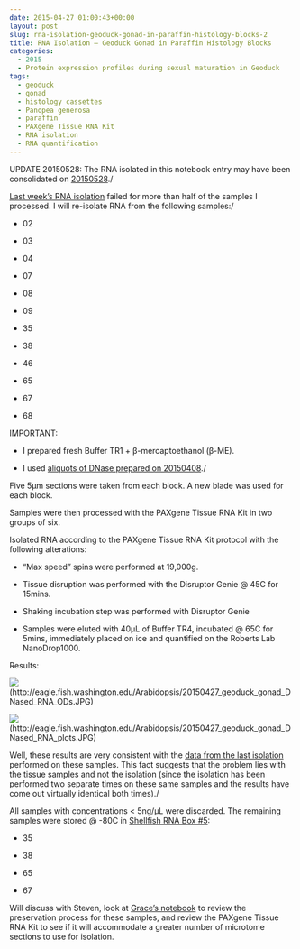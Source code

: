 ```yaml
---
date: 2015-04-27 01:00:43+00:00
layout: post
slug: rna-isolation-geoduck-gonad-in-paraffin-histology-blocks-2
title: RNA Isolation – Geoduck Gonad in Paraffin Histology Blocks
categories:
  - 2015
  - Protein expression profiles during sexual maturation in Geoduck
tags:
  - geoduck
  - gonad
  - histology cassettes
  - Panopea generosa
  - paraffin
  - PAXgene Tissue RNA Kit
  - RNA isolation
  - RNA quantification
---
```


UPDATE 20150528: The RNA isolated in this notebook entry may have been consolidated on [20150528](https://robertslab.github.io/sams-notebook/posts/2015/2015-05-28-bioanalyzer-geoduck-gonad-rna-quality-assessment.html)./

[Last week's RNA isolation](https://robertslab.github.io/sams-notebook/posts/2015/2015-04-24-rna-isolation-geoduck-gonad-in-paraffin-histology-blocks.html) failed for more than half of the samples I processed. I will re-isolate RNA from the following samples:/




    
  * 02

    
  * 03

    
  * 04

    
  * 07

    
  * 08

    
  * 09

    
  * 35

    
  * 38

    
  * 46

    
  * 65

    
  * 67

    
  * 68



IMPORTANT:


    
  * I prepared fresh Buffer TR1 + β-mercaptoethanol (β-ME).

    
  * I used [aliquots of DNase prepared on 20150408](https://robertslab.github.io/sams-notebook/posts/2015/2015-04-08-rna-isolation-geoduck-foot-in-paraffin-histology-blocks.html)./



Five 5μm sections were taken from each block. A new blade was used for each block.

Samples were then processed with the PAXgene Tissue RNA Kit in two groups of six.

Isolated RNA according to the PAXgene Tissue RNA Kit protocol with the following alterations:


    
  * “Max speed” spins were performed at 19,000g.

    
  * Tissue disruption was performed with the Disruptor Genie @ 45C for 15mins.

    
  * Shaking incubation step was performed with Disruptor Genie

    
  * Samples were eluted with 40μL of Buffer TR4, incubated @ 65C for 5mins, immediately placed on ice and quantified on the Roberts Lab NanoDrop1000.



Results:



![](https://eagle.fish.washington.edu/Arabidopsis/20150427_geoduck_gonad_DNased_RNA_ODs.JPG)(http://eagle.fish.washington.edu/Arabidopsis/20150427_geoduck_gonad_DNased_RNA_ODs.JPG)

![](https://eagle.fish.washington.edu/Arabidopsis/20150427_geoduck_gonad_DNased_RNA_plots.JPG)(http://eagle.fish.washington.edu/Arabidopsis/20150427_geoduck_gonad_DNased_RNA_plots.JPG)





Well, these results are very consistent with the [data from the last isolation](https://robertslab.github.io/sams-notebook/posts/2015/2015-04-24-rna-isolation-geoduck-gonad-in-paraffin-histology-blocks.html) performed on these samples. This fact suggests that the problem lies with the tissue samples and not the isolation (since the isolation has been performed two separate times on these same samples and the results have come out virtually identical both times)./

All samples with concentrations < 5ng/μL were discarded. The remaining samples were stored @ -80C in [Shellfish RNA Box #5](https://docs.google.com/spreadsheet/ccc?key=0AmS_90rPaQMzcHdyU1d0MDVMLWpaTWdadnJSd0M4UUE&usp=sharing):




    
  * 35

    
  * 38

    
  * 65

    
  * 67



Will discuss with Steven, look at [Grace's notebook](https://genefish.wikispaces.com/Grace%27s+Notebook) to review the preservation process for these samples, and review the PAXgene Tissue RNA Kit to see if it will accommodate a greater number of microtome sections to use for isolation.




